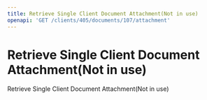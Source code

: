 ```yaml
---
title: Retrieve Single Client Document Attachment(Not in use)
openapi: 'GET /clients/405/documents/107/attachment'
---
```


# Retrieve Single Client Document Attachment(Not in use)

Retrieve Single Client Document Attachment(Not in use)
